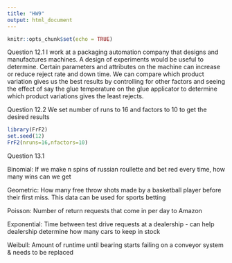 ```yaml
---
title: "HW9"
output: html_document
---
```


```r
knitr::opts_chunk$set(echo = TRUE)
```

Question 12.1
I work at a packaging automation company that designs and manufactures machines. A design of experiments would be useful to determine. Certain parameters and attributes on the machine can increase or reduce reject rate and down time. We can compare which product variation gives us the best results by controlling for other factors and seeing the effect of say the glue temperature on the glue applicator to determine which product variations gives the least rejects.   



Question 12.2
We set number of runs to 16 and factors to 10 to get the desired results 

```r
library(FrF2)
set.seed(12)
FrF2(nruns=16,nfactors=10)
```



Question 13.1

Binomial: If we make n spins of russian roullette and bet red every time, how many wins can we get

Geometric: How many free throw shots made by a basketball player before their first miss. This data can be used for sports betting  

Poisson: Number of return requests that come in per day to Amazon 

Exponential: Time between test drive requests at a dealership - can help dealership determine how many cars to keep in stock 

Weibull: Amount of runtime until bearing starts failing on a conveyor system & needs to be replaced 



